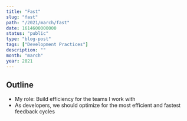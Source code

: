 ```yaml
---
title: "Fast"
slug: "fast"
path: "/2021/march/fast"
date: 1614600000000
status: "public"
type: "blog-post"
tags: ["Development Practices"]
description: ""
month: "march"
year: 2021
---
```




## Outline

- My role: Build efficiency for the teams I work with
- As developers, we should optimize for the most efficient and fastest feedback
  cycles

